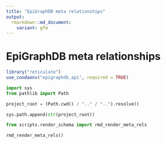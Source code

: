 ```yaml
---
title: "EpiGraphDB meta relationships"
output:
  rmarkdown::md_document:
    variant: gfm
---
```


# EpiGraphDB meta relationships

```r
library("reticulate")
use_condaenv("epigraphdb_api", required = TRUE)
```

```python
import sys
from pathlib import Path

project_root = (Path.cwd() / ".." / "..").resolve()

sys.path.append(str(project_root))
```

```python
from scripts.render_schema import rmd_render_meta_rels

rmd_render_meta_rels()
```
